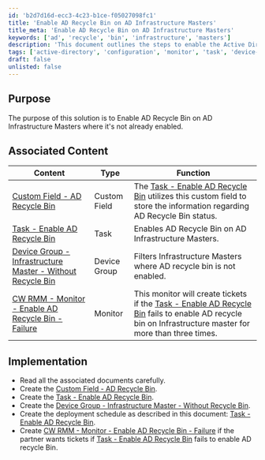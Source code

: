 ```yaml
---
id: 'b2d7d16d-ecc3-4c23-b1ce-f05027098fc1'
title: 'Enable AD Recycle Bin on AD Infrastructure Masters'
title_meta: 'Enable AD Recycle Bin on AD Infrastructure Masters'
keywords: ['ad', 'recycle', 'bin', 'infrastructure', 'masters']
description: 'This document outlines the steps to enable the Active Directory Recycle Bin on Active Directory Infrastructure Masters where it is not already enabled. It includes associated content such as custom fields, tasks, device groups, and monitoring setups to ensure successful implementation and failure tracking.'
tags: ['active-directory', 'configuration', 'monitor', 'task', 'device-group', 'failure']
draft: false
unlisted: false
---
```

## Purpose

The purpose of this solution is to Enable AD Recycle Bin on AD Infrastructure Masters where it's not already enabled.

## Associated Content

| Content                                                                                 | Type         | Function                                                                                                                                                           |
|-----------------------------------------------------------------------------------------|--------------|--------------------------------------------------------------------------------------------------------------------------------------------------------------------|
| [Custom Field - AD Recycle Bin](https://proval.itglue.com/DOC-5078775-15348941)       | Custom Field | The [Task - Enable AD Recycle Bin](https://proval.itglue.com/DOC-5078775-15349513) utilizes this custom field to store the information regarding AD Recycle Bin status. |
| [Task - Enable AD Recycle Bin](https://proval.itglue.com/DOC-5078775-15349513)       | Task         | Enables AD Recycle Bin on AD Infrastructure Masters.                                                                                                             |
| [Device Group - Infrastructure Master - Without Recycle Bin](https://proval.itglue.com/DOC-5078775-15348975) | Device Group | Filters Infrastructure Masters where AD recycle bin is not enabled.                                                                                             |
| [CW RMM - Monitor - Enable AD Recycle Bin - Failure](https://proval.itglue.com/DOC-5078775-15414582) | Monitor      | This monitor will create tickets if the [Task - Enable AD Recycle Bin](https://proval.itglue.com/DOC-5078775-15349513) fails to enable AD recycle bin on Infrastructure master for more than three times. |

## Implementation

- Read all the associated documents carefully.
- Create the [Custom Field - AD Recycle Bin](https://proval.itglue.com/DOC-5078775-15348941).
- Create the [Task - Enable AD Recycle Bin](https://proval.itglue.com/DOC-5078775-15349513).
- Create the [Device Group - Infrastructure Master - Without Recycle Bin](https://proval.itglue.com/DOC-5078775-15348975).
- Create the deployment schedule as described in this document: [Task - Enable AD Recycle Bin](https://proval.itglue.com/DOC-5078775-15349513).
- Create [CW RMM - Monitor - Enable AD Recycle Bin - Failure](https://proval.itglue.com/DOC-5078775-15414582) if the partner wants tickets if [Task - Enable AD Recycle Bin](https://proval.itglue.com/DOC-5078775-15349513) fails to enable AD recycle Bin.











